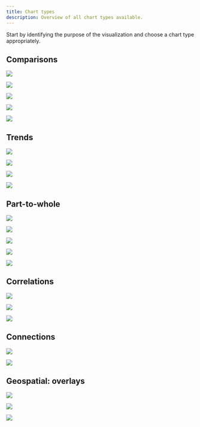 ```yaml
---
title: Chart types
description: Overview of all chart types available.
---
```



<PageDescription>

Start by identifying the purpose of the visualization and choose a chart type appropriately.

</PageDescription>

## Comparisons

<Row className="overview-card-group">
<Column  colMax={3} colLg={4} colMd={4} colSm={2} noGutterSm className='bx--col-max-3'>
 <OverviewCard
    title="Bar chart"
    href="/data-visualization/basic-charts#bar-chart"
    >

![](images/bar.svg)

</OverviewCard>
</Column>
<Column  colMax={3} colLg={4} colMd={4} colSm={2} noGutterSm className='bx--col-max-3'>
 <OverviewCard
    title="Grouped bar"
    href="/data-visualization/basic-charts#grouped-bar-chart"
    >

![](images/bargrouped.svg)

</OverviewCard>
</Column>
<Column  colMax={3} colLg={4} colMd={4} colSm={2} noGutterSm className='bx--col-max-3'>
 <OverviewCard
    title="Bubble chart"
    href="/data-visualization/basic-charts#bubble-chart"
    >

![](images/bubble.svg)

</OverviewCard>
</Column>
<Column  colMax={3} colLg={4} colMd={4} colSm={2} noGutterSm className='bx--col-max-3'>
 <OverviewCard
    title="Radar chart"
    disabled
    >

![](images/radar.svg)

</OverviewCard>
</Column>
<Column  colMax={3} colLg={4} colMd={4} colSm={2} noGutterSm className='bx--col-max-3'>
 <OverviewCard
    title="Horizontal bar"
    href="/data-visualization/basic-charts#horizontal-bar"
    tag="Design only"
    >

![](images/barhoriz.svg)

</OverviewCard>
</Column>
</Row>

## Trends

<Row className="overview-card-group">
<Column  colMax={3} colLg={4} colMd={4} colSm={2} noGutterSm className='bx--col-max-3'>
 <OverviewCard
    title="Line chart"
    href="/data-visualization/basic-charts#line-chart"
    >

![](images/line.svg)

</OverviewCard>
</Column>
<Column  colMax={3} colLg={4} colMd={4} colSm={2} noGutterSm className='bx--col-max-3'>
 <OverviewCard
    title="Area chart"
    href="/data-visualization/basic-charts#area-chart"
    >

![](images/area.svg)

</OverviewCard>
</Column>
<Column  colMax={3} colLg={4} colMd={4} colSm={2} noGutterSm className='bx--col-max-3'>
 <OverviewCard
    title="Histogram"
    href="/data-visualization/basic-charts#bar-chart"
    tag="Design only"
    >

![](images/histogram.svg)

</OverviewCard>
</Column>
<Column  colMax={3} colLg={4} colMd={4} colSm={2} noGutterSm className='bx--col-max-3'>
 <OverviewCard
    title="Stream chart"
    disabled
    >

![](images/stream.svg)

</OverviewCard>
</Column>
</Row>

## Part-to-whole

<Row className="overview-card-group">
<Column  colMax={3} colLg={4} colMd={4} colSm={2} noGutterSm className='bx--col-max-3'>
 <OverviewCard
    title="Donut / pie"
    href="/data-visualization/basic-charts#pie-and-donut-chart"
    >

![](images/donut.svg)

</OverviewCard>
</Column>
<Column  colMax={3} colLg={4} colMd={4} colSm={2} noGutterSm className='bx--col-max-3'>
 <OverviewCard
    title="Stacked bar"
    href="/data-visualization/basic-charts/#stacked-bar"
    >

![](images/barstack.svg)

</OverviewCard>
</Column>
<Column  colMax={3} colLg={4} colMd={4} colSm={2} noGutterSm className='bx--col-max-3'>
 <OverviewCard
    title="Stacked area"
    href="/data-visualization/basic-charts/#stacked-area-chart"
    tag="Design only"
    >

![](images/areastack.svg)

</OverviewCard>
</Column>
<Column  colMax={3} colLg={4} colMd={4} colSm={2} noGutterSm className='bx--col-max-3'>
 <OverviewCard
    title="Tree map"
    disabled
    >

![](images/treemap.svg)

</OverviewCard>
</Column>
<Column  colMax={3} colLg={4} colMd={4} colSm={2} noGutterSm className='bx--col-max-3'>
<OverviewCard
   title="Meter / gauge"
   href="/data-visualization/basic-charts/#meter-and-gauge"
   tag="Design only"
   >

![](images/gauge.svg)

</OverviewCard>
</Column>
</Row>

## Correlations

<Row className="overview-card-group">
<Column  colMax={3} colLg={4} colMd={4} colSm={2} noGutterSm className='bx--col-max-3'>
 <OverviewCard
    title="Scatter plot"
    href="/data-visualization/basic-charts#scatter-plot"
    >

![](images/scatter.svg)

</OverviewCard>
</Column>
<Column  colMax={3} colLg={4} colMd={4} colSm={2} noGutterSm className='bx--col-max-3'>
 <OverviewCard
    title="Heat map"
    disabled
    >

![](images/heatmap.svg)

</OverviewCard>
</Column>
<Column  colMax={3} colLg={4} colMd={4} colSm={2} noGutterSm className='bx--col-max-3'>
 <OverviewCard
    title="Parallel coordinates"
    disabled
    >

![](images/parallel.svg)

</OverviewCard>
</Column>
</Row>

## Connections

<Row className="overview-card-group">
<Column  colMax={3} colLg={4} colMd={4} colSm={2} noGutterSm className='bx--col-max-3'>
 <OverviewCard
    title="Alluvial diagram"
    href="/data-visualization/advanced-charts#alluvial-diagram"
    tag="Design only"
    >

![](images/alluvial.svg)

</OverviewCard>
</Column>
<Column  colMax={3} colLg={4} colMd={4} colSm={2} noGutterSm className='bx--col-max-3'>
 <OverviewCard
    title="Tree diagram"
    href="/data-visualization/advanced-charts#tree-diagram"
    tag="Design only"
    >

![](images/treediagram.svg)

</OverviewCard>
</Column>
</Row>

## Geospatial: overlays

<Row className="overview-card-group">
<Column  colMax={3} colLg={4} colMd={4} colSm={2} noGutterSm className='bx--col-max-3'>
 <OverviewCard
    title="Choropleth map"
    href="/data-visualization/advanced-charts#choropleth-map"
    tag="Design only"
    >

![](images/geo-choropleth.svg)

</OverviewCard>
</Column>
<Column  colMax={3} colLg={4} colMd={4} colSm={2} noGutterSm className='bx--col-max-3'>
 <OverviewCard
    title="Proportional symbol"
    href="/data-visualization/advanced-charts#proportional-symbol"
    tag="Design only"
    >

![](images/geo-proportion.svg)

</OverviewCard>
</Column>
<Column  colMax={3} colLg={4} colMd={4} colSm={2} noGutterSm className='bx--col-max-3'>
 <OverviewCard
    title="Connecting lines"
    href="/data-visualization/advanced-charts#connecting-lines"
    tag="Design only"
    >

![](images/geo-connection.svg)

</OverviewCard>
</Column>
</Row>
